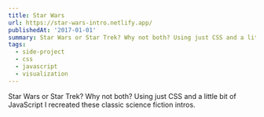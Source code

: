 ```yaml
---
title: Star Wars
url: https://star-wars-intro.netlify.app/
publishedAt: '2017-01-01'
summary: Star Wars or Star Trek? Why not both? Using just CSS and a little bit of JavaScript I recreated these classic science fiction intros.
tags: 
  - side-project
  - css
  - javascript
  - visualization
---
```


Star Wars or Star Trek? Why not both? Using just CSS and a little bit of JavaScript I recreated these classic science fiction intros.
